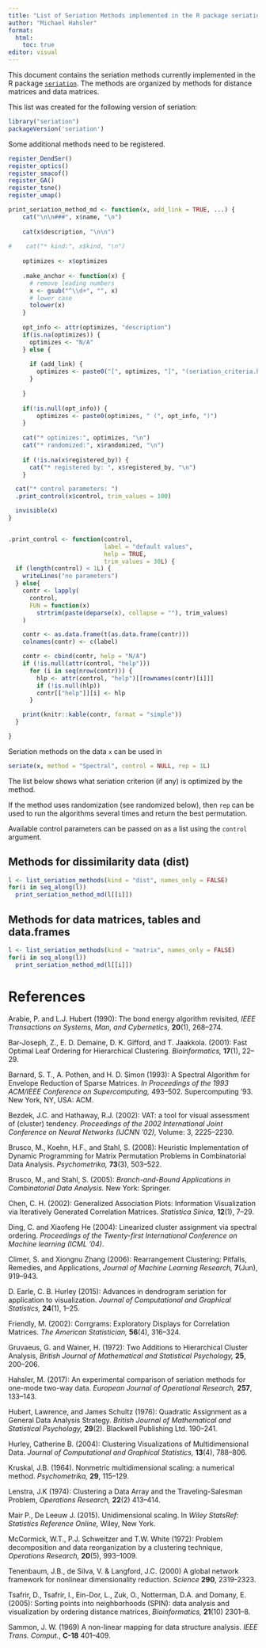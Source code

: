 ```yaml
---
title: "List of Seriation Methods implemented in the R package seriation"
author: "Michael Hahsler"
format: 
  html:
    toc: true
editor: visual
---
```


This document contains the seriation methods currently implemented in the R package [`seriation`](https://github.com/mhahsler/seriation). The methods are organized by methods for distance matrices and data matrices.

This list was created for the following version of seriation:

```r
library("seriation")
packageVersion('seriation')
```

Some additional methods need to be registered.

```r
register_DendSer()
register_optics()
register_smacof()
register_GA()
register_tsne()
register_umap()
```

```r
print_seriation_method_md <- function(x, add_link = TRUE, ...) {
    cat("\n\n###", x$name, "\n")
  
    cat(x$description, "\n\n")
    
#    cat("* kind:", x$kind, "\n")
    
    optimizes <- x$optimizes
    
    .make_anchor <- function(x) {
      # remove leading numbers
      x <- gsub("^\\d+", "", x)
      # lower case
      tolower(x)
    }
    
    opt_info <- attr(optimizes, "description")
    if(is.na(optimizes)) {
      optimizes <- "N/A"
    } else {
      
      if (add_link) {
        optimizes <- paste0("[", optimizes, "]", "(seriation_criteria.html#", .make_anchor(optimizes) ,")")
      }
   
    }
      
    if(!is.null(opt_info)) {
        optimizes <- paste0(optimizes, " (", opt_info, ")")
    }
     
    cat("* optimizes:", optimizes, "\n")
    cat("* randomized:", x$randomized, "\n")
    
    if (!is.na(x$registered_by)) {
      cat("* registered by: ", x$registered_by, "\n")
    }

  cat("* control parameters: ")
  .print_control(x$control, trim_values = 100)

  invisible(x)
}


.print_control <- function(control,
                           label = "default values",
                           help = TRUE,
                           trim_values = 30L) {
  if (length(control) < 1L) {
    writeLines("no parameters")
  } else{
    contr <- lapply(
      control,
      FUN = function(x)
        strtrim(paste(deparse(x), collapse = ""), trim_values)
    )

    contr <- as.data.frame(t(as.data.frame(contr)))
    colnames(contr) <- c(label)

    contr <- cbind(contr, help = "N/A")
    if (!is.null(attr(control, "help")))
      for (i in seq(nrow(contr))) {
        hlp <- attr(control, "help")[[rownames(contr)[i]]]
        if (!is.null(hlp))
        contr[["help"]][i] <- hlp
      }

    print(knitr::kable(contr, format = "simple"))
  }

}
```

Seriation methods on the data `x` can be used in

```r
seriate(x, method = "Spectral", control = NULL, rep = 1L)
```

The list below shows what seriation criterion (if any) is optimized by the method.

If the method uses randomization (see randomized below), then `rep` can be used to run the algorithms several times and return the best permutation.

Available control parameters can be passed on as a list using the `control` argument.

## Methods for dissimilarity data (dist)

```r
l <- list_seriation_methods(kind = "dist", names_only = FALSE)
for(i in seq_along(l))
  print_seriation_method_md(l[[i]])
```

## Methods for data matrices, tables and data.frames

```r
l <- list_seriation_methods(kind = "matrix", names_only = FALSE)
for(i in seq_along(l))
  print_seriation_method_md(l[[i]])
```

# References

Arabie, P. and L.J. Hubert (1990): The bond energy algorithm revisited, *IEEE Transactions on Systems, Man, and Cybernetics,* **20**(1), 268--274. \doi{10.1109/21.47829}

Bar-Joseph, Z., E. D. Demaine, D. K. Gifford, and T. Jaakkola. (2001): Fast Optimal Leaf Ordering for Hierarchical Clustering. *Bioinformatics,* **17**(1), 22--29. \doi{10.1093/bioinformatics/17.suppl_1.S22}

Barnard, S. T., A. Pothen, and H. D. Simon (1993): A Spectral Algorithm for Envelope Reduction of Sparse Matrices. *In Proceedings of the 1993 ACM/IEEE Conference on Supercomputing,* 493--502. Supercomputing '93. New York, NY, USA: ACM. \url{https://ieeexplore.ieee.org/document/1263497}

Bezdek, J.C. and Hathaway, R.J. (2002): VAT: a tool for visual assessment of (cluster) tendency. *Proceedings of the 2002 International Joint Conference on Neural Networks (IJCNN '02),* Volume: 3, 2225--2230. \doi{10.1109/IJCNN.2002.1007487}

Brusco, M., Koehn, H.F., and Stahl, S. (2008): Heuristic Implementation of Dynamic Programming for Matrix Permutation Problems in Combinatorial Data Analysis. *Psychometrika,* **73**(3), 503--522. \doi{10.1007/s11336-007-9049-5}

Brusco, M., and Stahl, S. (2005): *Branch-and-Bound Applications in Combinatorial Data Analysis.* New York: Springer. \doi{10.1007/0-387-28810-4}

Chen, C. H. (2002): Generalized Association Plots: Information Visualization via Iteratively Generated Correlation Matrices. *Statistica Sinica,* **12**(1), 7--29.

Ding, C. and Xiaofeng He (2004): Linearized cluster assignment via spectral ordering. *Proceedings of the Twenty-first International Conference on Machine learning (ICML '04)*. \doi{10.1145/1015330.1015407}

Climer, S. and Xiongnu Zhang (2006): Rearrangement Clustering: Pitfalls, Remedies, and Applications, *Journal of Machine Learning Research,* **7**(Jun), 919--943.

D. Earle, C. B. Hurley (2015): Advances in dendrogram seriation for application to visualization. *Journal of Computational and Graphical Statistics,* **24**(1), 1--25.

Friendly, M. (2002): Corrgrams: Exploratory Displays for Correlation Matrices. *The American Statistician,* **56**(4), 316--324. \doi{10.1198/000313002533}

Gruvaeus, G. and Wainer, H. (1972): Two Additions to Hierarchical Cluster Analysis, *British Journal of Mathematical and Statistical Psychology,* **25**, 200--206. \doi{10.1111/j.2044-8317.1972.tb00491.x}

Hahsler, M. (2017): An experimental comparison of seriation methods for one-mode two-way data. *European Journal of Operational Research,* **257**, 133--143. \doi{10.1016/j.ejor.2016.08.066}

Hubert, Lawrence, and James Schultz (1976): Quadratic Assignment as a General Data Analysis Strategy. *British Journal of Mathematical and Statistical Psychology,* **29**(2). Blackwell Publishing Ltd. 190--241. \doi{10.1111/j.2044-8317.1976.tb00714.x}

Hurley, Catherine B. (2004): Clustering Visualizations of Multidimensional Data. *Journal of Computational and Graphical Statistics,* **13**(4), 788--806. \doi{10.1198/106186004X12425}

Kruskal, J.B. (1964). Nonmetric multidimensional scaling: a numerical method. *Psychometrika,* **29**, 115--129.

Lenstra, J.K (1974): Clustering a Data Array and the Traveling-Salesman Problem, *Operations Research,* **22**(2) 413--414. \doi{10.1287/opre.22.2.413}

Mair P., De Leeuw J. (2015). Unidimensional scaling. In *Wiley StatsRef: Statistics Reference Online,* Wiley, New York. \doi{10.1002/9781118445112.stat06462.pub2}

McCormick, W.T., P.J. Schweitzer and T.W. White (1972): Problem decomposition and data reorganization by a clustering technique, *Operations Research,* **20**(5), 993--1009. \doi{10.1287/opre.20.5.993}

Tenenbaum, J.B., de Silva, V. & Langford, J.C. (2000) A global network framework for nonlinear dimensionality reduction. *Science* **290**, 2319-2323.

Tsafrir, D., Tsafrir, I., Ein-Dor, L., Zuk, O., Notterman, D.A. and Domany, E. (2005): Sorting points into neighborhoods (SPIN): data analysis and visualization by ordering distance matrices, *Bioinformatics,* **21**(10) 2301--8. \doi{10.1093/bioinformatics/bti329}

Sammon, J. W. (1969) A non-linear mapping for data structure analysis. *IEEE Trans. Comput.*, **C-18** 401--409.
